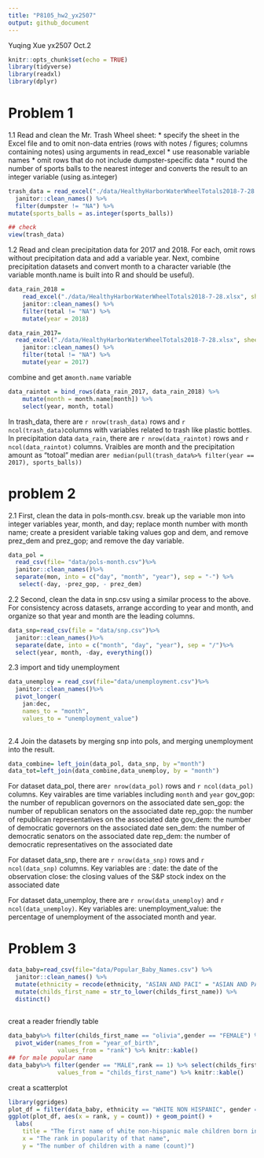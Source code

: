 ```yaml
---
title: "P8105_hw2_yx2507"
output: github_document
---
```

Yuqing Xue
yx2507 Oct.2

```r
knitr::opts_chunk$set(echo = TRUE)
library(tidyverse)
library(readxl)
library(dplyr)
```

# Problem 1  
1.1 Read and clean the Mr. Trash Wheel sheet:
* specify the sheet in the Excel file and to omit non-data entries (rows with notes / figures; columns containing notes) using arguments in read_excel
* use reasonable variable names
* omit rows that do not include dumpster-specific data
* round the number of sports balls to the nearest integer and converts the result to an integer variable (using as.integer)
```r
trash_data = read_excel("./data/HealthyHarborWaterWheelTotals2018-7-28.xlsx") %>%
  janitor::clean_names() %>%
  filter(dumpster != "NA") %>%
mutate(sports_balls = as.integer(sports_balls))

## check
view(trash_data)

```
1.2 Read and clean precipitation data for 2017 and 2018. For each, omit rows without precipitation data and add a variable year. Next, combine precipitation datasets and convert month to a character variable (the variable month.name is built into R and should be useful).
```r

data_rain_2018 = 
    read_excel("./data/HealthyHarborWaterWheelTotals2018-7-28.xlsx", sheet = '2018 Precipitation', range = "A2:B15") %>% 
    janitor::clean_names() %>% 
    filter(total != "NA") %>% 
    mutate(year = 2018)

data_rain_2017=
  read_excel("./data/HealthyHarborWaterWheelTotals2018-7-28.xlsx", sheet = '2017 Precipitation', range = "A2:B15") %>% 
    janitor::clean_names() %>% 
    filter(total != "NA") %>% 
    mutate(year = 2017)

```

combine and get a`month.name` variable
```r
data_raintot = bind_rows(data_rain_2017, data_rain_2018) %>% 
    mutate(month = month.name[month]) %>% 
    select(year, month, total)

```

In trash_data, there are `r nrow(trash_data)` rows and `r ncol(trash_data)`columns with variables related to trash like plastic bottles. 
In precipitation data `data_rain`, there are `r nrow(data_raintot)` rows and `r ncol(data_raintot)` columns. Vraibles are month and the precipitation 
amount as "totoal" median are`r median(pull(trash_data%>% filter(year == 2017), sports_balls))`
    
   
# problem 2
2.1 First, clean the data in pols-month.csv. break up the variable mon into integer variables year, month, and day; replace month number with month name; create a president variable taking values gop and dem, and remove prez_dem and prez_gop; and remove the day variable.
```r
data_pol =
  read_csv(file= "data/pols-month.csv")%>%
  janitor::clean_names()%>%
  separate(mon, into = c("day", "month", "year"), sep = "-") %>%
   select(-day, -prez_gop, - prez_dem)

```

2.2 Second, clean the data in snp.csv using a similar process to the above. For consistency across datasets, arrange according to year and month, and organize so that year and month are the leading columns.
```r
data_snp=read_csv(file = "data/snp.csv")%>%
  janitor::clean_names()%>%
  separate(date, into = c("month", "day", "year"), sep = "/")%>%
  select(year, month, -day, everything())

```

2.3 import and tidy unemployment
```r
data_unemploy = read_csv(file="data/unemployment.csv")%>%
  janitor::clean_names()%>%
  pivot_longer(
    jan:dec,
    names_to = "month",
    values_to = "unemployment_value")
  
```
2.4 Join the datasets by merging snp into pols, and merging unemployment into the result.
```r
data_combine= left_join(data_pol, data_snp, by ="month")
data_tot=left_join(data_combine,data_unemploy, by = "month")
```
For dataset data_pol, there are`r nrow(data_pol)` rows and `r ncol(data_pol)` columns. 
Key vairables are time variables including `month` and `year`
gov_gop: the number of republican governors on the associated date
sen_gop: the number of republican senators on the associated date
rep_gop: the number of republican representatives on the associated date
gov_dem: the number of democratic governors on the associated date
sen_dem: the number of democratic senators on the associated date
rep_dem: the number of democratic representatives on the associated date

For dataset data_snp, there are `r nrow(data_snp)` rows and `r ncol(data_snp)` columns. 
Key variables are :
date: the date of the observation
close: the closing values of the S&P stock index on the associated date

For dataset data_unemploy, there are `r nrow(data_unemploy)` and `r ncol(data_unemploy)`.
Key variables are:
unemployment_value: the percentage of unemployment of the associated month and year.


# Problem 3
```r
data_baby=read_csv(file="data/Popular_Baby_Names.csv") %>%
  janitor::clean_names() %>%
  mutate(ethnicity = recode(ethnicity, "ASIAN AND PACI" = "ASIAN AND PACIFIC ISLANDER", "BLACK NON HISP"= "BLACK NON HISPANIC","WHITE NON HISP" = "WHITE NON HISPANIC"))%>%
  mutate(childs_first_name = str_to_lower(childs_first_name)) %>%
  distinct()
  
```

creat a reader friendly table
```r
data_baby%>% filter(childs_first_name == "olivia",gender == "FEMALE") %>% select(childs_first_name, year_of_birth,ethnicity, rank) %>%
  pivot_wider(names_from = "year_of_birth",
              values_from = "rank") %>% knitr::kable()
## for male popular name
data_baby%>% filter(gender == "MALE",rank == 1) %>% select(childs_first_name, year_of_birth,ethnicity) %>% pivot_wider(names_from = "year_of_birth",
              values_from = "childs_first_name") %>% knitr::kable()
```

creat a scatterplot
```r
library(ggridges)
plot_df = filter(data_baby, ethnicity == "WHITE NON HISPANIC", gender == "MALE", year_of_birth == 2016)
ggplot(plot_df, aes(x = rank, y = count)) + geom_point() +
  labs(
    title = "The first name of white non-hispanic male children born in 2016",
    x = "The rank in popularity of that name",
    y = "The number of children with a name (count)")
```


